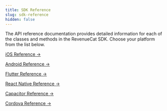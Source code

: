 ```yaml
---
title: SDK Reference
slug: sdk-reference
hidden: false
---
```

The API reference documentation provides detailed information for each of the classes and methods in the RevenueCat SDK. Choose your platform from the list below.


[iOS Reference →]("https://revenuecat.github.io/purchases-ios-docs/")

[Android Reference →]("https://sdk.revenuecat.com/android/index.html")

[Flutter Reference →]("https://pub.dev/documentation/purchases_flutter/6.5.0/")

[React Native Reference →]("https://revenuecat.github.io/react-native-purchases-docs")

[Capacitor Reference →]("https://www.npmjs.com/package/@revenuecat/purchases-capacitor")

[Cordova Reference →]("https://revenuecat.github.io/cordova-plugin-purchases-docs/")
